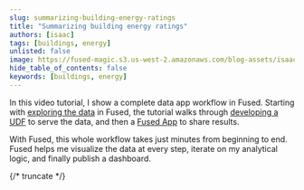 ```yaml
---
slug: summarizing-building-energy-ratings
title: "Summarizing building energy ratings"
authors: [isaac]
tags: [buildings, energy]
unlisted: false
image: https://fused-magic.s3.us-west-2.amazonaws.com/blog-assets/isaac_app_buildings.png
hide_table_of_contents: false
keywords: [buildings, energy]
---
```


In this video tutorial, I show a complete data app workflow in Fused. Starting with [exploring the data](/workbench/file-explorer/) in Fused, the tutorial walks through [developing a UDF](/core-concepts/write/) to serve the data, and then a [Fused App](/workbench/app-builder/) to share results.

With Fused, this whole workflow takes just minutes from beginning to end. Fused helps me visualize the data at every step, iterate on my analytical logic, and finally publish a dashboard.


<ReactPlayer className="video__player" playing={true} muted={true} controls height="50vh" url="https://youtu.be/crakOM4Pytg?start=180" width="100%" />

{/* truncate */}
